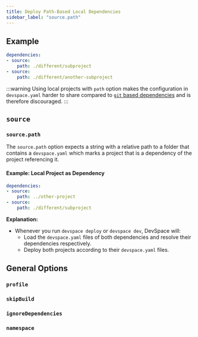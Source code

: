```yaml
---
title: Deploy Path-Based Local Dependencies
sidebar_label: "source.path"
---
```




## Example
```yaml
dependencies:
- source:
    path: ./different/subproject
- source:
    path: ./different/another-subproject
```

:::warning
Using local projects with `path` option makes the configuration in `devspace.yaml` harder to share compared to [`git` based dependencies](../../configuration/dependencies/git-repository.mdx) and is therefore discouraged.
:::

## `source`

### `source.path`
The `source.path` option expects a string with a relative path to a folder that contains a `devspace.yaml` which marks a project that is a dependency of the project referencing it.

#### Example: Local Project as Dependency
```yaml
dependencies:
- source:
    path: ../other-project
- source:
    path: ./different/subproject
```
**Explanation:**  
- Whenever you run `devspace deploy` or `devspace dev`, DevSpace will:
  - Load the `devspace.yaml` files of both dependencies and resolve their dependencies respectively.
  - Deploy both projects according to their `devspace.yaml` files.


## General Options

### `profile`

<SectionDependencyProfile/>


### `skipBuild`

<SectionDependencySkipBuild/>


### `ignoreDependencies`

<SectionDependencyIgnoreDependencies/>


### `namespace`

<SectionDependencyNamespace/>
